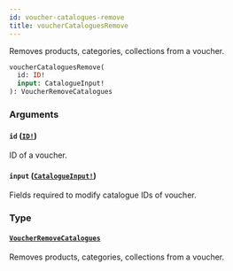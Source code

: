 ```yaml
---
id: voucher-catalogues-remove
title: voucherCataloguesRemove
---
```


Removes products, categories, collections from a voucher.

```graphql
voucherCataloguesRemove(
  id: ID!
  input: CatalogueInput!
): VoucherRemoveCatalogues

```

### Arguments

#### `id` ([`ID!`](/docs/developer/api-reference/scalars/id))

ID of a voucher.

#### `input` ([`CatalogueInput!`](/docs/developer/api-reference/inputs/catalogue-input))

Fields required to modify catalogue IDs of voucher.

### Type

#### [`VoucherRemoveCatalogues`](/docs/developer/api-reference/objects/voucher-remove-catalogues)

Removes products, categories, collections from a voucher.

